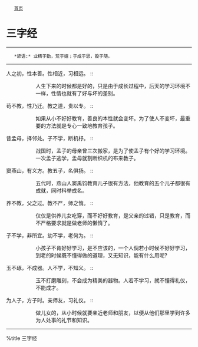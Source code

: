 <div class="nav">
	[[../index|首页]]
</div>
= 三字经 =
----
    *谚语:* 业精于勤，荒于嬉；于成于思，毁于随。
----

人之初，性本善。性相近，习相远。 ::
:: 人生下来的时候都是好的，只是由于成长过程中，后天的学习环境不一样，性情也就有了好与坏的差别。

苟不教，性乃迁。教之道，贵以专。 ::
:: 如果从小不好好教育，善良的本性就会变坏。为了使人不变坏，最重要的方法就是专心一致地教育孩子。

昔孟母，择邻处。子不学，断机杼。 ::
:: 战国时，孟子的母亲曾三次搬家，是为了使孟子有个好的学习环境。一次孟子逃学，孟母就割断织机的布来教子。

窦燕山，有义方。教五子，名俱扬。 ::
:: 五代时，燕山人窦禹钧教育儿子很有方法，他教育的五个儿子都很有成就，同时科举成名。

养不教，父之过。教不严，师之惰。 ::
:: 仅仅是供养儿女吃穿，而不好好教育，是父亲的过错，只是教育，而不严格要求就是做老师的懒惰了。

子不学，非所宜。幼不学，老何为。 ::
:: 小孩子不肯好好学习，是不应该的，一个人倘若小时候不好好学习，到老的时候既不懂得做的道理，又无知识，能有什么用呢?

玉不琢，不成器。人不学，不知义。 ::
:: 玉不打磨雕刻，不会成为精美的器物。人若不学习，就不懂得礼仪，不能成才。

为人子，方子时。亲师友，习礼仪。 ::
:: 做儿女的，从小时候就要亲近老师和朋友，以便从他们那里学到许多为人处事的礼节和知识。

----
%title 三字经 
